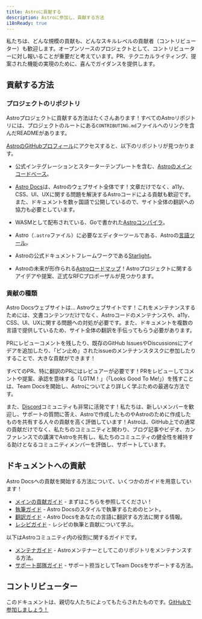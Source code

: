 ```yaml
---
title: Astroに貢献する
description: Astroに参加し、貢献する方法
i18nReady: true
---
```



私たちは、どんな規模の貢献も、どんなスキルレベルの貢献者（コントリビューター）も歓迎します。オープンソースのプロジェクトとして、コントリビューターに対し報いることが重要だと考えています。PR、テクニカルライティング、提案された機能の実現のために、喜んでガイダンスを提供します。

## 貢献する方法

### プロジェクトのリポジトリ

Astroプロジェクトに貢献する方法はたくさんあります！すべてのAstroリポジトリには、プロジェクトのルートにある`CONTRIBUTING.md`ファイルへのリンクを含んだREADMEがあります。

[AstroのGitHubプロフィール](https://github.com/withastro)にアクセスすると、以下のリポジトリが見つかります。

- 公式インテグレーションとスターターテンプレートを含む、[Astroのメインコードベース](https://github.com/withastro/astro)。

- [Astro Docs](https://github.com/withastro/docs)は、Astroのウェブサイト全体です！文章だけでなく、a11y、CSS、UI、UXに関する問題を解決するAstroコードによる貢献も歓迎です。また、ドキュメントを数ヶ国語で公開しているので、サイト全体の翻訳への協力も必要としています。

- WASMとして配布されている、Goで書かれた[Astroコンパイラ](https://github.com/withastro/compiler)。

- Astro（`.astro`ファイル）に必要なエディターツールである、Astroの[言語ツール](https://github.com/withastro/language-tools)。

- Astroの公式ドキュメントフレームワークである[Starlight](https://github.com/withastro/starlight)。

- Astroの未来が形作られる[Astroロードマップ](https://github.com/withastro/roadmap)！Astroプロジェクトに関するアイデアや提案、正式なRFCプロポーザルが見つかります。

### 貢献の種類

Astro Docsウェブサイトは… Astroウェブサイトです！これをメンテナンスするためには、文書コンテンツだけでなく、Astroコードのメンテナンスや、a11y、CSS、UI、UXに関する問題への対処が必要です。また、ドキュメントを複数の言語で提供しているため、サイト全体の翻訳を手伝ってもらう必要があります。

PRにレビューコメントを残したり、既存のGitHub IssuesやDiscussionsにアイデアを追加したり、「ピン止め」されたissueのメンテナンスタスクに参加したりすることで、大きな貢献ができます！

すべてのPR、特に翻訳のPRにはレビュアーが必要です！PRをレビューしてコメントや提案、承認を意味する「LGTM！」（「Looks Good To Me!」）を残すことは、Team Docsを開始し、Astroについてより詳しく学ぶための最適な方法です。

また、[Discord](https://astro.build/chat)コミュニティも非常に活発です！私たちは、新しいメンバーを歓迎し、サポートの質問に答え、Astroで作成したものやAstroのために作成したものを共有する人々の貢献を高く評価しています！Astroは、GitHub上での通常の貢献だけでなく、私たちのコミュニティと関わり、ブログ記事やビデオ、カンファレンスでの講演でAstroを共有し、私たちのコミュニティの健全性を維持する助けとなるコミュニティメンバーを評価し、サポートしています。

## ドキュメントへの貢献

Astro Docsへの貢献を開始する方法について、いくつかのガイドを用意しています！

- [メインの貢献ガイド](https://github.com/withastro/docs/blob/main/CONTRIBUTING.md) - まずはこちらを参照してください！
- [執筆ガイド](https://github.com/withastro/docs/blob/main/contributor-guides/writing-and-style-guide.md) - Astro Docsのスタイルで執筆するためのヒント。
- [翻訳ガイド](https://github.com/withastro/docs/blob/main/contributor-guides/translating-astro-docs.md) - Astro Docsをあなたの言語に翻訳する方法に関する情報。
- [レシピガイド](https://github.com/withastro/docs/blob/main/contributor-guides/submitting-a-recipe.md) - レシピの執筆と貢献について学ぶ。

以下はAstroコミュニティ内の役割に関するガイドです。

- [メンテナガイド](https://github.com/withastro/docs/blob/main/contributor-guides/astro-maintainers-guide-to-docs.md) - Astroメンテナーとしてこのリポジトリをメンテナンスする方法。
- [サポート部隊ガイド](https://github.com/withastro/docs/blob/main/contributor-guides/support-squad-guide-to-docs.md) - サポート担当としてTeam Docsをサポートする方法。

## コントリビューター

このドキュメントは、親切な人たちによってもたらされたものです。[GitHubで参加しましょう！](https://github.com/withastro/docs)

<ContributorList githubRepo="withastro/docs" />
